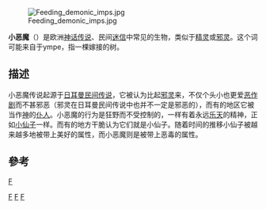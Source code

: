 {{otheruses|other=一個暱稱「小惡魔」的台灣網路論壇|Mobile01}}
{{unreferenced|time=2014-04-08T14:38:59+00:00}}
[[Image:Feeding_demonic_imps.jpg|thumb]]

'''小恶魔'''（{{lang-en|'''Imp'''}}）是欧洲[[神话传说|神话传说]]、民间[[迷信|迷信]]中常见的生物，类似于[[精灵|精灵]]或[[邪灵|邪灵]]。这个词可能来自于ympe，指一棵嫁接的树。

==描述==
小恶魔传说起源于[[日耳曼|日耳曼]][[民间传说|民间传说]]，它被认为比起[[邪灵|邪灵]]来，不仅个头小也更爱[[恶作剧|恶作剧]]而不甚邪恶（邪灵在日耳曼民间传说中也并不一定是邪恶的），而有的地区它被当作[[神|神]]的[[仆人|仆人]]。小恶魔的行为是狂野而不受控制的，一样有着永远[[樂觀主義|乐天]]的精神，正如[[小仙子|小仙子]]一样。而有的地方干脆认为它们就是小仙子。随着时间的推移小仙子被越来越多地被带上美好的属性，而小恶魔则是被带上恶毒的属性。

== 參考 ==
{{Reflist}}

{{Myth-stub}}

[[category:中世紀傳說生物|F]]
[[Category:歐洲傳說生物|F]]
[[Category:妖精|F]]
[[Category:小人_(傳說生物)|F]]